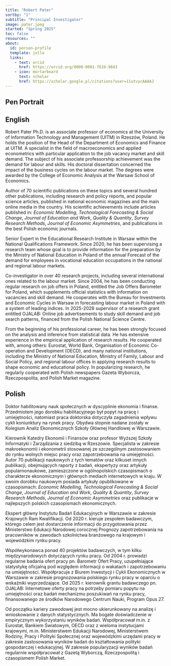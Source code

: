 ```yaml
---
title: "Robert Pater"
sortby: "1"
subtitle: "Principal Investigator"
image: pater.jpeg
started: "Spring 2025"
toc: false
resources: ""
about:
  id: person-profile
  template: jolla
  links: 
    - text: orcid
      href: https://orcid.org/0000-0001-7619-9843
    - icon: mortarboard
      text: scholar
      href: https://scholar.google.pl/citations?user=11utvycAAAAJ
---
```



## Pen Portrait

::: {.panel-tabset}

## English

Robert Pater Ph.D. is an associate professor of economics at the University of Information Technology and Management (UITM) in Rzeszów, Poland. He holds the position of the Head of the Department of Economics and Finance at UITM. A specialist in the field of macroeconomics and applied econometrics with particular application to the job vacancy market and skill demand. The subject of his associate professorship achievement was the demand for labour and skills. His doctoral dissertation concerned the impact of the business cycles on the labour market. The degrees were awarded by the College of Economic Analysis at the Warsaw School of Economics.

Author of 70 scientific publications on these topics and several hundred other publications, including research and policy reports, and popular science articles, published in national economic magazines and the main online media in the country. His scientific achievements include articles published in: *Economic Modelling*, *Technological Forecasting & Social Change*, *Journal of Education and Work*, *Quality & Quantity*, *Survey Research Methods*, *Journal of Economic Asymmetries*, and publications in the best Polish economic journals.

Senior Expert in the Educational Research Institute in Warsaw within the National Qualifications Framework. Since 2020, he has been supervising a research team whose goal is to provide information for the preparation by the Ministry of National Education in Poland of the annual Forecast of the demand for employees in vocational education occupations in the national and regional labour markets. 

Co-investigator in over 40 research projects, including several international ones related to the labour market. Since 2004, he has been conducting regular research on job offers in Poland, entitled the Job Offers Barometer for Poland, which supplements official statistics with information on vacancies and skill demand. He cooperates with the Bureau for Investments and Economic Cycles in Warsaw in forecasting labour market in Poland with a system of leading indices. In 2025-2028 supervisor of a research grant entitled OJALAB: Online job advertisements to study skill demand and job search patterns, financed from the Polish National Science Centre.

From the beginning of his professional career, he has been strongly focused on the analysis and inference from statistical data. He has extensive experience in the empirical application of research results. He cooperated with, among others: Eurostat, World Bank, Organisation of Economic Co-operation and Development (OECD), and many national institutions, including the Ministry of National Education, Ministry of Family, Labour and Social Policy, and regional labour offices in applying research results to shape economic and educational policy. In popularizing research, he regularly cooperated with Polish newspapers Gazeta Wyborcza, Rzeczpospolita, and Polish Market magazine.

## Polish

Doktor habilitowany nauk społecznych w dyscyplinie ekonomia i finanse. Przedmiotem jego dorobku habilitacyjnego był popyt na pracę i umiejętności, natomiast praca doktorska dotyczyła zagadnienia wpływu cykli koniunktury na rynek pracy. Obydwa stopnie nadane zostały w Kolegium Analiz Ekonomicznych Szkoły Głównej Handlowej w Warszawie.

Kierownik Katedry Ekonomii i Finansów oraz profesor Wyższej Szkoły Informatyki i Zarządzania z siedzibą w Rzeszowie. Specjalista w zakresie makroekonomii i ekonometrii stosowanej ze szczególnym zastosowaniem do rynku wolnych miejsc pracy oraz zapotrzebowania na umiejętności. Autor 70 publikacji naukowych z tych tematów oraz kilkuset innych publikacji, obejmujących raporty z badań, ekspertyzy oraz artykuły popularnonaukowe, zamieszczone w ogólnopolskich czasopismach o charakterze ekonomicznym i głównych mediach internetowych w kraju. W swoim dorobku naukowym posiada artykuły opublikowane w czasopismach: *Economic Modelling*, *Technological Forecasting & Social Change*, *Journal of Education and Work*, *Quality & Quantity*, *Survey Research Methods*, *Journal of Economic Asymmetries* oraz publikacje w najlepszych polskich czasopismach ekonomicznych.

Ekspert główny Instytutu Badań Edukacyjnych w Warszawie w zakresie Krajowych Ram Kwalifikacji. Od 2020 r. kieruje zespołem badawczym, którego celem jest dostarczenie informacji do przygotowania przez Ministerstwo Edukacji Narodowej corocznej Prognozy zapotrzebowania na pracowników w zawodach szkolnictwa branżowego na krajowym i wojewódzkim rynku pracy.

Współwykonawca ponad 40 projektów badawczych, w tym kilku międzynarodowych dotyczących rynku pracy. Od 2004 r. prowadzi regularne badania ofert pracy pn. Barometr Ofert Pracy, uzupełniające statystykę oficjalną pod względem informacji o wakatach i zapotrzebowaniu na umiejętności. Współpracuje z Biurem Inwestycji i Cykli Ekonomicznych w Warszawie w zakresie prognozowania polskiego rynku pracy w oparciu o wskaźniki wyprzedzające. Od 2025 r. kierownik grantu badawczego pn. OJALAB: Internetowe oferty pracy na potrzeby pomiaru popytu na umiejętności oraz badań mechanizmu poszukiwań na rynku pracy, finansowanego ze środków Narodowego Centrum Nauki, Program Opus 27.

Od początku kariery zawodowej jest mocno ukierunkowany na analizę i wnioskowanie z danych statystycznych. Ma bogate doświadczenie w empirycznym wykorzystaniu wyników badań. Współpracował m.in. z Eurostat, Bankiem Światowym, OECD oraz z wieloma instytucjami krajowymi, m.in. Ministerstwem Edukacji Narodowej, Ministerstwem Rodziny, Pracy i Polityki Społecznej oraz wojewódzkimi urzędami pracy w zakresie zastosowania wyników badań do kształtowania polityki gospodarczej i edukacyjnej. W zakresie popularyzacji wyników badań regularnie współpracował z Gazetą Wyborczą, Rzeczpospolitą i czasopismem Polish Market.

:::


